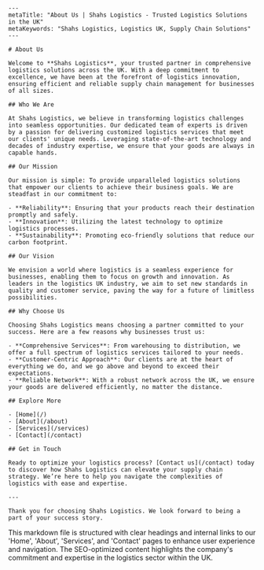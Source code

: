 ```mdx
---
metaTitle: "About Us | Shahs Logistics - Trusted Logistics Solutions in the UK"
metaKeywords: "Shahs Logistics, Logistics UK, Supply Chain Solutions"
---

# About Us

Welcome to **Shahs Logistics**, your trusted partner in comprehensive logistics solutions across the UK. With a deep commitment to excellence, we have been at the forefront of logistics innovation, ensuring efficient and reliable supply chain management for businesses of all sizes.

## Who We Are

At Shahs Logistics, we believe in transforming logistics challenges into seamless opportunities. Our dedicated team of experts is driven by a passion for delivering customized logistics services that meet our clients' unique needs. Leveraging state-of-the-art technology and decades of industry expertise, we ensure that your goods are always in capable hands.

## Our Mission

Our mission is simple: To provide unparalleled logistics solutions that empower our clients to achieve their business goals. We are steadfast in our commitment to:

- **Reliability**: Ensuring that your products reach their destination promptly and safely.
- **Innovation**: Utilizing the latest technology to optimize logistics processes.
- **Sustainability**: Promoting eco-friendly solutions that reduce our carbon footprint.

## Our Vision

We envision a world where logistics is a seamless experience for businesses, enabling them to focus on growth and innovation. As leaders in the logistics UK industry, we aim to set new standards in quality and customer service, paving the way for a future of limitless possibilities.

## Why Choose Us

Choosing Shahs Logistics means choosing a partner committed to your success. Here are a few reasons why businesses trust us:

- **Comprehensive Services**: From warehousing to distribution, we offer a full spectrum of logistics services tailored to your needs.
- **Customer-Centric Approach**: Our clients are at the heart of everything we do, and we go above and beyond to exceed their expectations.
- **Reliable Network**: With a robust network across the UK, we ensure your goods are delivered efficiently, no matter the distance.

## Explore More

- [Home](/)
- [About](/about)
- [Services](/services)
- [Contact](/contact)

## Get in Touch

Ready to optimize your logistics process? [Contact us](/contact) today to discover how Shahs Logistics can elevate your supply chain strategy. We’re here to help you navigate the complexities of logistics with ease and expertise.

---

Thank you for choosing Shahs Logistics. We look forward to being a part of your success story.

```

This markdown file is structured with clear headings and internal links to our 'Home', 'About', 'Services', and 'Contact' pages to enhance user experience and navigation. The SEO-optimized content highlights the company's commitment and expertise in the logistics sector within the UK.
